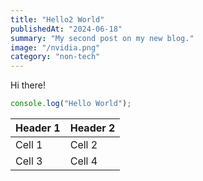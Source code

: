 ```yaml
---
title: "Hello2 World"
publishedAt: "2024-06-18"
summary: "My second post on my new blog."
image: "/nvidia.png" 
category: "non-tech"
---
```


Hi there!

```jsx
console.log("Hello World");
```

| Header 1 | Header 2 |
| -------- | -------- |
| Cell 1   | Cell 2   |
| Cell 3   | Cell 4   |
